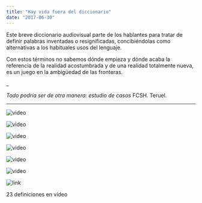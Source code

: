 ```yaml
---
title: "Hay vida fuera del diccionario"
date: "2017-06-30"
---
```


Este breve diccionario audiovisual parte de los hablantes para tratar de definir palabras inventadas o resignificadas, concibiéndolas como alternativas a los habituales usos del lenguaje.

Con estos términos no sabemos dónde empieza y dónde acaba la referencia de la realidad acostumbrada y de una realidad totalmente nueva, es un juego en la ambigüedad de las fronteras.

_

_Todo podría ser de otra manera: estudio de casos_ FCSH. Teruel.

---

![video](https://vimeo.com/231186198)

![video](https://vimeo.com/233664440)

![video](https://vimeo.com/233027636)

![video](https://vimeo.com/233028073)

![video](https://vimeo.com/231187387)

![video](https://vimeo.com/233027960)

![link](https://vimeo.com/fueradeldiccionario)

23 definiciones en vídeo


